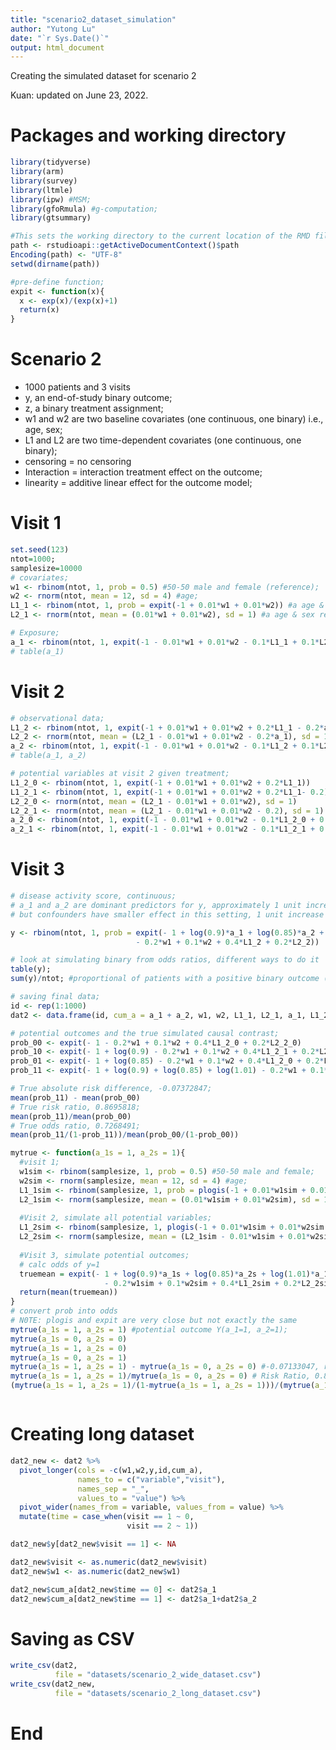 ```yaml
---
title: "scenario2_dataset_simulation"
author: "Yutong Lu"
date: "`r Sys.Date()`"
output: html_document
---
```


Creating the simulated dataset for scenario 2

Kuan: updated on June 23, 2022.

# Packages and working directory
```r
library(tidyverse)
library(arm)
library(survey)
library(ltmle)
library(ipw) #MSM;
library(gfoRmula) #g-computation;
library(gtsummary)

#This sets the working directory to the current location of the RMD file
path <- rstudioapi::getActiveDocumentContext()$path
Encoding(path) <- "UTF-8"
setwd(dirname(path))

#pre-define function;
expit <- function(x){
  x <- exp(x)/(exp(x)+1) 
  return(x)
}
```

# Scenario 2

- 1000 patients and 3 visits
- y, an end-of-study binary outcome;
- z, a binary treatment assignment;
- w1 and w2 are two baseline covariates (one continuous, one binary) i.e., age, sex;
- L1 and L2 are two time-dependent covariates (one continuous, one binary);
- censoring = no censoring
- Interaction = interaction treatment effect on the outcome;
- linearity = additive linear effect for the outcome model;

# Visit 1

```r
set.seed(123)
ntot=1000;
samplesize=10000
# covariates;
w1 <- rbinom(ntot, 1, prob = 0.5) #50-50 male and female (reference);
w2 <- rnorm(ntot, mean = 12, sd = 4) #age;
L1_1 <- rbinom(ntot, 1, prob = expit(-1 + 0.01*w1 + 0.01*w2)) #a age & sex related baseline binary clinical variable;
L2_1 <- rnorm(ntot, mean = (0.01*w1 + 0.01*w2), sd = 1) #a age & sex related baseline continuous clinical variable;

# Exposure;
a_1 <- rbinom(ntot, 1, expit(-1 - 0.01*w1 + 0.01*w2 - 0.1*L1_1 + 0.1*L2_1))
# table(a_1)
```

# Visit 2

```r
# observational data;
L1_2 <- rbinom(ntot, 1, expit(-1 + 0.01*w1 + 0.01*w2 + 0.2*L1_1 - 0.2*a_1))
L2_2 <- rnorm(ntot, mean = (L2_1 - 0.01*w1 + 0.01*w2 - 0.2*a_1), sd = 1)
a_2 <- rbinom(ntot, 1, expit(-1 - 0.01*w1 + 0.01*w2 - 0.1*L1_2 + 0.1*L2_2 + a_1))
# table(a_1, a_2)

# potential variables at visit 2 given treatment;
L1_2_0 <- rbinom(ntot, 1, expit(-1 + 0.01*w1 + 0.01*w2 + 0.2*L1_1))
L1_2_1 <- rbinom(ntot, 1, expit(-1 + 0.01*w1 + 0.01*w2 + 0.2*L1_1- 0.2))
L2_2_0 <- rnorm(ntot, mean = (L2_1 - 0.01*w1 + 0.01*w2), sd = 1)
L2_2_1 <- rnorm(ntot, mean = (L2_1 - 0.01*w1 + 0.01*w2 - 0.2), sd = 1)
a_2_0 <- rbinom(ntot, 1, expit(-1 - 0.01*w1 + 0.01*w2 - 0.1*L1_2_0 + 0.1*L2_2_0))
a_2_1 <- rbinom(ntot, 1, expit(-1 - 0.01*w1 + 0.01*w2 - 0.1*L1_2_1 + 0.1*L2_2_1 + 1))
```

# Visit 3

```r
# disease activity score, continuous;
# a_1 and a_2 are dominant predictors for y, approximately 1 unit increase in a_1 result in 1 unit change on y
# but confounders have smaller effect in this setting, 1 unit increase in w2, y is only changed on average by 0.1;

y <- rbinom(ntot, 1, prob = expit(- 1 + log(0.9)*a_1 + log(0.85)*a_2 + log(1.01)*a_1*a_2 
                            - 0.2*w1 + 0.1*w2 + 0.4*L1_2 + 0.2*L2_2))

# look at simulating binary from odds ratios, different ways to do it
table(y);
sum(y)/ntot; #proportional of patients with a positive binary outcome (1);

# saving final data;
id <- rep(1:1000)
dat2 <- data.frame(id, cum_a = a_1 + a_2, w1, w2, L1_1, L2_1, a_1, L1_2, L2_2, a_2, y)

# potential outcomes and the true simulated causal contrast;
prob_00 <- expit(- 1 - 0.2*w1 + 0.1*w2 + 0.4*L1_2_0 + 0.2*L2_2_0)
prob_10 <- expit(- 1 + log(0.9) - 0.2*w1 + 0.1*w2 + 0.4*L1_2_1 + 0.2*L2_2_1)
prob_01 <- expit(- 1 + log(0.85) - 0.2*w1 + 0.1*w2 + 0.4*L1_2_0 + 0.2*L2_2_0)
prob_11 <- expit(- 1 + log(0.9) + log(0.85) + log(1.01) - 0.2*w1 + 0.1*w2 + 0.4*L1_2_1 + 0.2*L2_2_1)

# True absolute risk difference, -0.07372847;
mean(prob_11) - mean(prob_00)
# True risk ratio, 0.8695818;
mean(prob_11)/mean(prob_00)
# True odds ratio, 0.7268491;
mean(prob_11/(1-prob_11))/mean(prob_00/(1-prob_00))

mytrue <- function(a_1s = 1, a_2s = 1){
  #visit 1;
  w1sim <- rbinom(samplesize, 1, prob = 0.5) #50-50 male and female;
  w2sim <- rnorm(samplesize, mean = 12, sd = 4) #age;
  L1_1sim <- rbinom(samplesize, 1, prob = plogis(-1 + 0.01*w1sim + 0.01*w2sim)) #a age related baseline binary clinical variable;
  L2_1sim <- rnorm(samplesize, mean = (0.01*w1sim + 0.01*w2sim), sd = 1) #a age & sex related baseline continuous clinical variable;
  
  #Visit 2, simulate all potential variables;
  L1_2sim <- rbinom(samplesize, 1, plogis(-1 + 0.01*w1sim + 0.01*w2sim + 0.2*L1_1sim - 0.2*a_1s))
  L2_2sim <- rnorm(samplesize, mean = (L2_1sim - 0.01*w1sim + 0.01*w2sim - 0.2*a_1s), sd = 1)
  
  #Visit 3, simulate potential outcomes;
  # calc odds of y=1
  truemean = expit(- 1 + log(0.9)*a_1s + log(0.85)*a_2s + log(1.01)*a_1s*a_2s 
                     - 0.2*w1sim + 0.1*w2sim + 0.4*L1_2sim + 0.2*L2_2sim)
  return(mean(truemean))
}
# convert prob into odds
# N0TE: plogis and expit are very close but not exactly the same
mytrue(a_1s = 1, a_2s = 1) #potential outcome Y(a_1=1, a_2=1);
mytrue(a_1s = 0, a_2s = 0)
mytrue(a_1s = 1, a_2s = 0)
mytrue(a_1s = 0, a_2s = 1)
mytrue(a_1s = 1, a_2s = 1) - mytrue(a_1s = 0, a_2s = 0) #-0.07133047, risk difference;
mytrue(a_1s = 1, a_2s = 1)/mytrue(a_1s = 0, a_2s = 0) # Risk Ratio, 0.8699124;
(mytrue(a_1s = 1, a_2s = 1)/(1-mytrue(a_1s = 1, a_2s = 1)))/(mytrue(a_1s = 0, a_2s = 0)/(1-mytrue(a_1s = 0, a_2s = 0))) #0.7411494, Odds Ratio



```

# Creating long dataset
```r
dat2_new <- dat2 %>%
  pivot_longer(cols = -c(w1,w2,y,id,cum_a), 
               names_to = c("variable","visit"), 
               names_sep = "_", 
               values_to = "value") %>% 
  pivot_wider(names_from = variable, values_from = value) %>% 
  mutate(time = case_when(visit == 1 ~ 0,
                          visit == 2 ~ 1))

dat2_new$y[dat2_new$visit == 1] <- NA

dat2_new$visit <- as.numeric(dat2_new$visit)
dat2_new$w1 <- as.numeric(dat2_new$w1)

dat2_new$cum_a[dat2_new$time == 0] <- dat2$a_1
dat2_new$cum_a[dat2_new$time == 1] <- dat2$a_1+dat2$a_2
```

# Saving as CSV
```r
write_csv(dat2,
          file = "datasets/scenario_2_wide_dataset.csv")
write_csv(dat2_new,
          file = "datasets/scenario_2_long_dataset.csv")
```

# End

